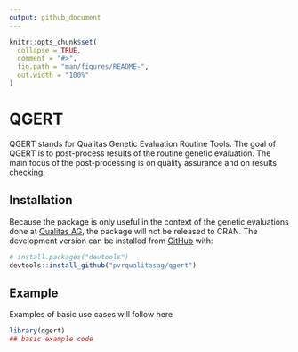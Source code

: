 ```yaml
---
output: github_document
---
```


<!-- README.md is generated from README.Rmd. Please edit that file -->

```r
knitr::opts_chunk$set(
  collapse = TRUE,
  comment = "#>",
  fig.path = "man/figures/README-",
  out.width = "100%"
)
```


# QGERT

<!-- badges: start -->
<!-- badges: end -->

QGERT stands for Qualitas Genetic Evaluation Routine Tools. The goal of QGERT is to post-process results of the routine genetic evaluation. The main focus of the post-processing is on quality assurance and on results checking. 


## Installation

Because the package is only useful in the context of the genetic evaluations done at [Qualitas AG](https://qualitasag.ch), the package will not be released to CRAN. The development version can be installed from [GitHub](https://github.com/) with:

```r
# install.packages("devtools")
devtools::install_github("pvrqualitasag/qgert")
```

## Example

Examples of basic use cases will follow here

```r
library(qgert)
## basic example code
```

